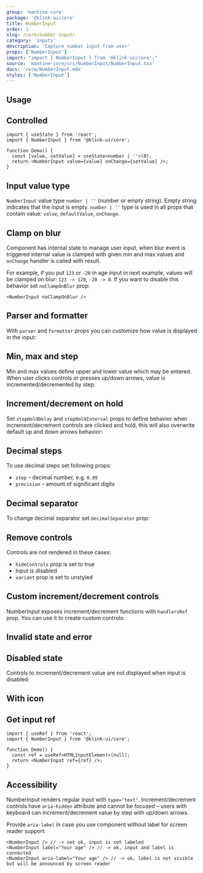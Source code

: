 ```yaml
---
group: 'mantine-core'
package: '@klink-ui/core'
title: NumberInput
order: 1
slug: /core/number-input/
category: 'inputs'
description: 'Capture number input from user'
props: ['NumberInput']
import: "import { NumberInput } from '@klink-ui/core';"
source: 'mantine-core/src/NumberInput/NumberInput.tsx'
docs: 'core/NumberInput.mdx'
styles: ['NumberInput']
---
```



## Usage

<Demo data={NumberInputDemos.configurator} />

## Controlled

```tsx
import { useState } from 'react';
import { NumberInput } from '@klink-ui/core';

function Demo() {
  const [value, setValue] = useState<number | ''>(0);
  return <NumberInput value={value} onChange={setValue} />;
}
```

## Input value type

`NumberInput` value type `number | ''` (number or empty string). Empty string indicates
that the input is empty. `number | ''` type is used in all props that contain value:
`value`, `defaultValue`, `onChange`.

## Clamp on blur

Component has internal state to manage user input, when blur event is triggered
internal value is clamped with given min and max values and `onChange` handler is called with result.

For example, if you put `123` or `-20` in age input in next example, values will be clamped on blur: `123 -> 120`, `-20 -> 0`.
If you want to disable this behavior set `noClampOnBlur` prop:

```tsx
<NumberInput noClampOnBlur />
```

## Parser and formatter

With `parser` and `formatter` props you can customize how value is displayed in the input:

<Demo data={NumberInputDemos.formatter} />

## Min, max and step

Min and max values define upper and lower value which may be entered.
When user clicks controls or presses up/down arrows, value is incremented/decremented by step:

<Demo data={NumberInputDemos.step} />

## Increment/decrement on hold

Set `stepHoldDelay` and `stepHoldInterval` props to define behavior when increment/decrement controls are clicked and hold,
this will also overwrite default up and down arrows behavior:

<Demo data={NumberInputDemos.hold} />

## Decimal steps

To use decimal steps set following props:

- `step` – decimal number, e.g. `0.05`
- `precision` – amount of significant digits

<Demo data={NumberInputDemos.decimal} />

## Decimal separator

To change decimal separator set `decimalSeparator` prop:

<Demo data={NumberInputDemos.decimalSeparator} />

## Remove controls

Controls are not rendered in these cases:

- `hideControls` prop is set to true
- Input is disabled
- `variant` prop is set to unstyled

<Demo data={NumberInputDemos.controls} />

## Custom increment/decrement controls

NumberInput exposes increment/decrement functions with `handlersRef` prop.
You can use it to create custom controls:

<Demo data={NumberInputDemos.handlers} />

## Invalid state and error

<Demo data={NumberInputDemos.validation} />

## Disabled state

Controls to increment/decrement value are not displayed when input is disabled:

<Demo data={NumberInputDemos.disabled} />

## With icon

<Demo data={NumberInputDemos.icon} />

## Get input ref

```tsx
import { useRef } from 'react';
import { NumberInput } from '@klink-ui/core';

function Demo() {
  const ref = useRef<HTMLInputElement>(null);
  return <NumberInput ref={ref} />;
}
```

## Accessibility

NumberInput renders regular input with `type="text"`.
Increment/decrement controls have `aria-hidden` attribute and cannot be focused
– users with keyboard can increment/decrement value by step with up/down arrows.

Provide `aria-label` in case you use component without label for screen reader support:

```tsx
<NumberInput /> // -> not ok, input is not labeled
<NumberInput label="Your age" /> // -> ok, input and label is connected
<NumberInput aria-label="Your age" /> // -> ok, label is not visible but will be announced by screen reader
```
